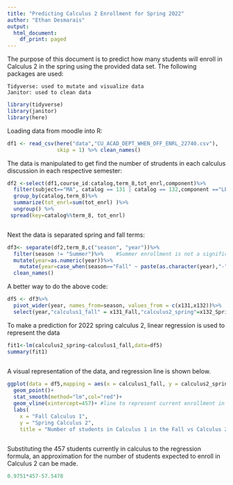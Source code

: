 ```yaml
---
title: "Predicting Calculus 2 Enrollment for Spring 2022"
author: "Ethan Desmarais"
output:
  html_document:
    df_print: paged
---
```

The purpose of this document is to predict how many students will enroll in Calculus 2 in the spring using the provided data set. 
The following packages are used:
   
    Tidyverse: used to mutate and visualize data
    Janitor: used to clean data

```r
library(tidyverse)
library(janitor)
library(here)
```
Loading data from moodle into R:
```r
df1 <- read_csv(here("data","CU_ACAD_DEPT_WHEN_OFF_ENRL_22740.csv"),
                skip = 1) %>% clean_names()

```
The data is manipulated to get find the number of strudents in each calculus discussion in each respective semester: 
```r
df2 <-select(df1,course_id:catalog,term_8,tot_enrl,component)%>%
  filter(subject=="MA", catalog == 131 | catalog == 132,component =="LEC")%>%
  group_by(catalog,term_8)%>%
  summarize(tot_enrl=sum(tot_enrl) )%>%
  ungroup() %>%
 spread(key=catalog%%term_8, tot_enrl)



```
Next the data is separated spring and fall terms:


```r
df3<- separate(df2,term_8,c("season", "year"))%>%
  filter(season != "Summer")%>%    #Summer enrollment is not a significant factor in Calculus 2 enrollment and is to be removed
  mutate(year=as.numeric(year))%>%
    mutate(year=case_when(season=="Fall" ~ paste(as.character(year),"-", as.character(year+1)), TRUE~paste(as.character(year-1),"-",as.character(year))))%>%
  clean_names()
```

<!-- Next remove data which is not relevant to our analysis. This consists of anyone taking Calculus 1 or 2 on off semesters(calculus 1 in the spring or calculus 2 in the fall). -->
<!-- ```{r} -->
<!--   df4<-mutate(df3,x131=case_when(season=="Fall"~ x131))%>% -->
<!--   mutate(x132=case_when(season== "Spring"~ x132)) -->
<!-- ``` -->


<!-- To line up columns of data according to year: -->
<!-- ```{r message=FALSE, warning=FALSE} -->
<!--  df5<- mutate_at(df4,c("x132"),funs(lead),n=8)%>%  #shifts Spring data upward 8 spots so it lines up with fall data  -->
<!--   filter(season== "Fall")%>%                    #removes NA values now left in Spring data  -->
<!--   select(year,"calculus1_fall"=x131,"calculus2_spring"=x132)%>%  #removes fall column -->
<!--   #point for 2021-2022 is inaccurate due to a lack of spring 2022 calc 2 data. The following code fixes this. -->
<!--   filter(year!="2021 - 2022")      -->
<!-- ``` -->

A better way to do the above code:
```r
df5 <- df3%>%
  pivot_wider(year, names_from=season, values_from = c(x131,x132))%>%
  select(year,"calculus1_fall" = x131_Fall,"calculus2_spring"=x132_Spring) 
```

To make a prediction for 2022 spring calculus 2, linear regression is used to represent the data

```r
fit1<-lm(calculus2_spring~calculus1_fall,data=df5)
summary(fit1)
  
```

A visual representation of the data, and regression line is shown below. 

```r
ggplot(data = df5,mapping = aes(x = calculus1_fall, y = calculus2_spring))+
  geom_point()+
  stat_smooth(method="lm",col="red")+
  geom_vline(xintercept=457)+ #line to represent current enrollment in Calculus 1
  labs(
    x = "Fall Calculus 1",
    y = "Spring Calculus 2",
    title = "Number of students in Calculus 1 in the Fall vs Calculus 2 in the Spring")
  
```

Substituting the 457 students currently in calculus to the regression formula, an approximation for the number of students expected to enroll in Calculus 2 can be made. 

```r
0.9751*457-57.5478
```

